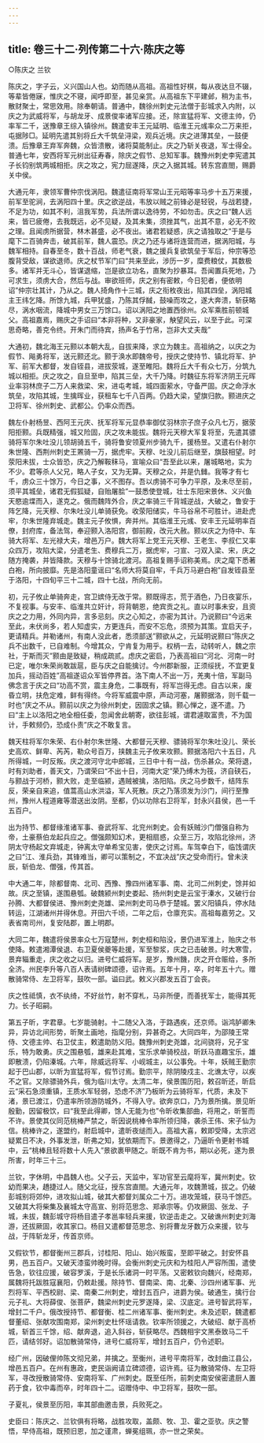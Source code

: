 ```yaml
---
---
---
```

title: 卷三十二·列传第二十六·陈庆之等
---

○陈庆之  兰钦

陈庆之，字子云，义兴国山人也。幼而随从高祖。高祖性好棋，每从夜达旦不辍，等辈皆倦寐，惟庆之不寝，闻呼即至，甚见亲赏。从高祖东下平建邺，稍为主书，散财聚士，常思效用。除奉朝请。普通中，魏徐州刺史元法僧于彭城求入内附，以庆之为武威将军，与胡龙牙、成景俊率诸军应接。还，除宣猛将军、文德主帅，仍率军二千，送豫章王综入镇徐州。魏遣安丰王元延明、临淮王元彧率众二万来拒，屯据陟□。延明先遣其别将丘大千筑垒浔梁，观兵近境。庆之进薄其垒，一鼓便溃。后豫章王弃军奔魏，众皆溃散，诸将莫能制止。庆之乃斩关夜退，军士得全。普通七年，安西将军元树出征寿春，除庆之假节、总知军事。魏豫州刺史李宪遣其子长钧别筑两城相拒。庆之攻之，宪力屈遂降，庆之入据其城。转东宫直閤，赐爵关中侯。

大通元年，隶领军曹仲宗伐涡阳。魏遣征南将军常山王元昭等率马步十五万来援，前军至驼涧，去涡阳四十里。庆之欲逆战，韦放以贼之前锋必是轻锐，与战若捷，不足为功，如其不利，沮我军势，兵法所谓以逸待劳，不如勿击。庆之曰“魏人远来，皆已疲倦，去我既远，必不见疑，及其未集，须挫其气，出其不意，必无不败之理。且闻虏所据营，林木甚盛，必不夜出。诸君若疑惑，庆之请独取之”于是与麾下二百骑奔击，破其前军，魏人震恐。庆之乃还与诸将连营而进，据涡阳城，与魏军相持。自春至冬，数十百战，师老气衰，魏之援兵复欲筑垒于军后，仲宗等恐腹背受敌，谋欲退师。庆之杖节军门曰“共来至此，涉历一岁，糜费粮仗，其数极多。诸军并无斗心，皆谋退缩，岂是欲立功名，直聚为抄暴耳。吾闻置兵死地，乃可求生，须虏大合，然后与战。审欲班师，庆之别有密敕，今日犯者，便依明诏”仲宗壮其计，乃从之。魏人掎角作十三城，庆之衔枚夜出，陷其四垒，涡阳城主王纬乞降。所馀九城，兵甲犹盛，乃陈其俘馘，鼓噪而攻之，遂大奔溃，斩获略尽，涡水咽流，降城中男女三万馀口。诏以涡阳之地置西徐州。众军乘胜前顿城父。高祖嘉焉，赐庆之手诏曰“本非将种，又非豪家，觖望风云，以至于此。可深思奇略，善克令终。开朱门而待宾，扬声名于竹帛，岂非大丈夫哉”

大通初，魏北海王元颢以本朝大乱，自拔来降，求立为魏主。高祖纳之，以庆之为假节、飚勇将军，送元颢还北。颢于涣水即魏帝号，授庆之使持节、镇北将军、护军、前军大都督，发自铚县，进拔荥城，遂至睢阳。魏将丘大千有众七万，分筑九城以相拒。庆之攻之，自旦至申，陷其三垒，大千乃降。时魏征东将军济阴王元晖业率羽林庶子二万人来救梁、宋，进屯考城，城四面萦水，守备严固。庆之命浮水筑垒，攻陷其城，生擒晖业，获租车七千八百两。仍趋大梁，望旗归款。颢进庆之卫将军、徐州刺史、武都公。仍率众而西。

魏左仆射杨昱、西阿王元庆、抚军将军元显恭率御仗羽林宗子庶子众凡七万，据荥阳拒颢。兵既精强，城又险固，庆之攻未能拔。魏将元天穆大军复将至，先遣其骠骑将军尔朱吐没儿领胡骑五千，骑将鲁安领夏州步骑九千，援杨昱。又遣右仆射尔朱世隆、西荆州刺史王罴骑一万，据虎牢。天穆、吐没儿前后继至，旗鼓相望。时荥阳未拔，士众皆恐，庆之乃解鞍秣马，宣喻众曰“吾至此以来，屠城略地，实为不少。君等杀人父兄，略人子女，又为无算。天穆之众，并是仇雠。我等才有七千，虏众三十馀万，今日之事，义不图存。吾以虏骑不可争力平原，及未尽至前，须平其城垒，诸君无假狐疑，自贻屠脍”一鼓悉使登城，壮士东阳宋景休、义兴鱼天愍逾堞而入，遂克之。俄而魏阵外合，庆之率骑三千背城逆战，大破之，鲁安于阵乞降，元天穆、尔朱吐没儿单骑获免。收荥阳储实，牛马谷帛不可胜计。进赴虎牢，尔朱世隆弃城走。魏主元子攸惧，奔并州。其临淮王元彧、安丰王元延明率百僚，封府库，备法驾，奉迎颢入洛阳宫，御前殿，改元大赦。颢以庆之为侍中、车骑大将军、左光禄大夫，增邑万户。魏大将军上党王元天穆、王老生、李叔仁又率众四万，攻陷大梁，分遣老生、费穆兵二万，据虎牢，刁宣、刁双入梁、宋，庆之随方掩袭，并皆降款。天穆与十馀骑北渡河。高祖复赐手诏称美焉。庆之麾下悉著白袍，所向披靡。先是洛阳童谣曰“名师大将莫自牢，千兵万马避白袍”自发铚县至于洛阳，十四旬平三十二城，四十七战，所向无前。

初，元子攸止单骑奔走，宫卫嫔侍无改于常。颢既得志，荒于酒色，乃日夜宴乐，不复视事。与安丰、临淮共立奸计，将背朝恩，绝宾贡之礼。直以时事未安，且资庆之之力用，外同内异，言多忌刻。庆之心知之，亦密为其计。乃说颢曰“今远来至此，未伏尚多，若人知虚实，方更连兵，而安不忘危，须预为其策。宜启天子，更请精兵。并勒诸州，有南人没此者，悉须部送”颢欲从之，元延明说颢曰“陈庆之兵不出数千，已自难制。今增其众，宁肯复为用乎。权柄一去，动转听人，魏之宗社，于斯而灭”颢由是致疑，稍成疏贰。虑庆之密启，乃表高祖曰“河北、河南一时已定，唯尔朱荣尚敢跋扈，臣与庆之自能擒讨。今州郡新服，正须绥抚，不宜更复加兵，摇动百姓”高祖遂诏众军皆停界首。洛下南人不出一万，羌夷十倍，军副马佛念言于庆之曰“功高不赏，震主身危，二事既有，将军岂得无虑。自古以来，废昏立明，扶危定难，鲜有得终。今将军威震中原，声动河塞，屠颢据洛，则千载一时也”庆之不从。颢前以庆之为徐州刺史，因固求之镇。颢心惮之，遂不遣。乃曰“主上以洛阳之地全相任委，忽闻舍此朝寄，欲往彭城，谓君遽取富贵，不为国计，手敕频仍，恐成仆责”庆之不敢复言。

魏天柱将军尔朱荣、右仆射尔朱世隆、大都督元天穆、骠骑将军尔朱吐没儿、荣长史高欢、鲜卑、芮芮，勒众号百万，挟魏主元子攸来攻颢。颢据洛阳六十五日，凡所得城，一时反叛。庆之渡河守北中郎城，三日中十有一战，伤杀甚众。荣将退，时有刘助者，善天文，乃谓荣曰“不出十日，河南大定”荣乃缚木为筏，济自硖石，与颢战于河桥，颢大败，走至临颍，遇贼被擒，洛阳陷。庆之马步数千，结阵东反，荣亲自来追，值蒿高山水洪溢，军人死散。庆之乃落须发为沙门，间行至豫州，豫州人程道雍等潜送出汝阴。至都，仍以功除右卫将军，封永兴县侯，邑一千五百户。

出为持节、都督缘淮诸军事、奋武将军、北兖州刺史。会有妖贼沙门僧强自称为帝，土豪蔡伯龙起兵应之。僧强颇知幻术，更相扇惑，众至三万，攻陷北徐州，济阴太守杨起文弃城走，钟离太守单希宝见害，使庆之讨焉。车驾幸白下，临饯谓庆之曰“江、淮兵劲，其锋难当，卿可以策制之，不宜决战”庆之受命而行。曾未浃辰，斩伯龙、僧强，传其首。

中大通二年，除都督南、北司、西豫、豫四州诸军事、南、北司二州刺史，馀并如故。庆之至镇，遂围悬瓠。破魏颍州刺史娄起、扬州刺史是云宝于溱水，又破行台孙腾、大都督侯进、豫州刺史尧雄、梁州刺史司马恭于楚城。罢义阳镇兵，停水陆转运，江湖诸州并得休息。开田六千顷，二年之后，仓廪充实。高祖每嘉劳之。又表省南司州，复安陆郡，置上明郡。

大同二年，魏遣将侯景率众七万寇楚州，刺史桓和陷没，景仍进军淮上，贻庆之书使降。敕遣湘潭侯退、右卫夏侯夔等赴援，军至黎浆，庆之已击破景。时大寒雪，景弃辎重走，庆之收之以归。进号仁威将军。是岁，豫州饑，庆之开仓赈给，多所全济。州民李升等八百人表请树碑颂德，诏许焉。五年十月，卒，时年五十六。赠散骑常侍、左卫将军，鼓吹一部。谥曰武。敕义兴郡发五百丁会丧。

庆之性祗慎，衣不纨绮，不好丝竹，射不穿札，马非所便，而善抚军士，能得其死力。长子昭嗣。

第五子昕，字君章。七岁能骑射。十二随父入洛，于路遇疾，还京师。诣鸿胪卿朱异，异访北间形势，昕聚土画地，指麾分别，异甚奇之。大同四年，为邵陵王常侍、文德主帅、右卫仗主，敕遣助防义阳。魏豫州刺史尧雄，北间骁将，兄子宝乐，特为敢勇。庆之围悬瓠，雄来赴其难，宝乐求单骑校战，昕跃马直趣宝乐，雄即散溃，仍陷溱城。六年，除威远将军、小岘城主，以公事免。十年，妖贼王勤宗起于巴山郡，以昕为宣猛将军，假节讨焉。勤宗平，除阴陵戍主、北谯太守，以疾不之官。又除骠骑外兵，俄为临川太守。太清二年，侯景围历阳，敕召昕还，昕启云“采石急须重镇，王质水军轻弱，恐虑不济”乃板昕为云骑将军，代质，未及下渚，景已渡江，仍遣率所领游防城外，不得入守。欲奔京口，乃为景所擒。景见昕殷勤，因留极饮，曰“我至此得卿，馀人无能为也”令昕收集部曲，将用之，昕誓而不许。景使其仪同范桃棒严禁之，昕因说桃棒令率所领归降，袭杀王伟、宋子仙为信。桃棒许之，遂盟约，射启城中，遣昕夜缒而入。高祖大喜，敕即受降，太宗迟疑累日不决，外事发泄，昕弗之知，犹依期而下。景邀得之，乃逼昕令更射书城中，云“桃棒且轻将数十人先入”景欲裹甲随之。昕既不肯为书，期以必死，遂为景所害，时年三十三。

兰钦，字休明，中昌魏人也。父子云，天监中，军功官至云麾将军，冀州刺史。钦幼而果决，趫捷过人。随父北征，授东宫直閤。大通元年，攻魏萧城，拔之。仍破彭城别将郊仲，进攻拟山城，破其大都督刘属众二十万。进攻笼城，获马千馀匹。又破其大将柴集及襄城太守高宣、别将范思念、郑承宗等。仍攻厥固、张龙、子城，未拔，魏彭城守将杨目遣子孝邕率轻兵来援，钦逆击走之。又破谯州刺史刘海游，还拔厥固，收其家口。杨目又遣都督范思念、别将曹龙牙数万众来援，钦与战，于阵斩龙牙，传首京师。

又假钦节，都督衡州三郡兵，讨桂阳、阳山、始兴叛蛮，至即平破之。封安怀县男，邑五百户。又破天漆蛮帅晚时得。会衡州刺史元庆和为桂阳人严容所围，遣使告急，钦往应援，破容罗溪，于是长乐诸洞一时平荡。又密敕钦向魏兴，经南郑，属魏将托跋胜寇襄阳，仍敕赴援。除持节、督南梁、南、北秦、沙四州诸军事、光烈将军、平西校尉、梁、南秦二州刺史，增封五百户，进爵为侯。破通生，擒行台元子礼、大将薛俊、张菩萨，魏梁州刺史元罗遂降，梁、汉底定。进号智武将军，增封二千户。俄改授持节、都督衡、桂二州诸军事、衡州刺史。未及述职，魏遣都督董绍、张献攻围南郑，梁州刺史杜怀瑶请救。钦率所领援之，大破绍、献于高桥城，斩首三千馀，绍、献奔退，追入斜谷，斩获略尽。西魏相宇文黑泰致马二千匹，请结邻好。诏加散骑常侍，进号仁威将军，增封五百户，仍令述职。

经广州，因破俚帅陈文彻兄弟，并擒之。至衡州，进号平南将军，改封曲江县公，增邑五百户。在州有惠政，吏民诣阙请立碑颂德，诏许焉。征为散骑常侍、左卫将军，寻改授散骑常侍、安南将军、广州刺史。既至任所，前刺史南安侯密遣厨人置药于食，钦中毒而卒，时年四十二。诏赠侍中、中卫将军，鼓吹一部。

子夏礼，侯景至历阳，率其部曲邀击景，兵败死之。

史臣曰：陈庆之、兰钦俱有将略，战胜攻取，盖颇、牧、卫、霍之亚欤。庆之警悟，早侍高祖，既预旧恩，加之谨肃，蝉冕组珮，亦一世之荣矣。

